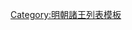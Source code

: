 {{ming|title=明朝孟津國諸王|ed=孟津國|head=[[嘉靖]]四十年（[[1561年]]）封。|
{{ming/title}}
{{ming/list|孟津昭順王|[[朱載𡌚]]|朱厚爝、庶十子|[[1561年]]—[[1609年]]|嘉靖四十年封。[[萬曆]]三十七年薨。}}
{{ming/list|孟津王|[[朱翊𨧴]]|朱載𡌚、庶一子|[[1612年]]—[[1636年]]|萬曆三十四年封[[长子 (封号)|長子]]。四十年襲封。[[崇禎]]九年薨<ref name=a/>。}}
{{ming/list|孟津王|[[朱常𡵰]]|朱翊𨧴、嫡一子| |初封長子。不知何年襲封<ref name=a>《朱翊𨧴壙誌》，《新中國出土墓誌·河南（壹）》下冊，文物出版社，1994年，第395-396頁。</ref>。}}
{{ming/note|參考文獻}}
{{ming/note|ref}}
}}<noinclude>
[[Category:明朝諸王列表模板]]
</noinclude>